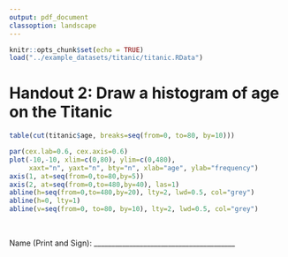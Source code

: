 ```yaml
---
output: pdf_document
classoption: landscape
---
```


\pagenumbering{gobble}

```r
knitr::opts_chunk$set(echo = TRUE)
load("../example_datasets/titanic/titanic.RData")
```

# Handout 2: Draw a histogram of age on the Titanic

```r
table(cut(titanic$age, breaks=seq(from=0, to=80, by=10)))
```

```r
par(cex.lab=0.6, cex.axis=0.6)
plot(-10,-10, xlim=c(0,80), ylim=c(0,480),
     xaxt="n", yaxt="n", bty="n", xlab="age", ylab="frequency")
axis(1, at=seq(from=0,to=80,by=5))
axis(2, at=seq(from=0,to=480,by=40), las=1)
abline(h=seq(from=0,to=480,by=20), lty=2, lwd=0.5, col="grey")
abline(h=0, lty=1)
abline(v=seq(from=0, to=80, by=10), lty=2, lwd=0.5, col="grey")
```

&nbsp;


Name (Print and Sign): ________________________________________

